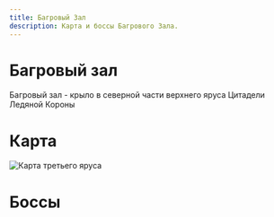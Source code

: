 ```yaml
---
title: Багровый Зал
description: Карта и боссы Багрового Зала.
---
```


# Багровый зал
Багровый зал - крыло в северной части верхнего яруса Цитадели Ледяной Короны

# Карта
![Карта третьего яруса](/img/icc/map/Верхний_ярус_склеенный.png)

# Боссы

<DocCardList />
